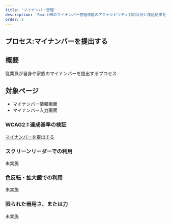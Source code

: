 ```yaml
---
title: 'マイナンバー管理'
description: 'SmartHRのマイナンバー管理機能のアクセシビリティ対応状況と検証結果を掲載しています。'
order: 2
---
```


## プロセス:マイナンバーを提出する
## 概要

従業員が自身や家族のマイナンバーを提出するプロセス


## 対象ページ

* マイナンバー情報画面
* マイナンバー入力画面


### WCAG2.1 達成基準の検証

[ マイナンバーを提出する ](./202405/)


### スクリーンリーダーでの利用

未実施


### 色反転・拡大鏡での利用

未実施


### 限られた器用さ、または力

未実施
